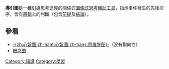 {{Otheruses|subject=[[圖像式思考輔助工具|圖像式思考輔助工具]]|導引圖 (消歧義)}}
{{Unreferenced|time=2021-05-03T07:38:17+00:00}}
'''導引圖'''是一種[[引導|引導]]思考途徑的關係式[[圖像式思考輔助工具|圖像式思考輔助工具]]，指示事件發生的先後次序，含有[[邏輯|邏輯]]上的判斷（包含[[前提|前提]]及[[結論|結論]]）。

== 參看 ==
* [[心智圖|-{zh:心智圖;zh-hant:心智圖;zh-hans:思维导图}-]]（沒有指向性）
* [[概念图|概念图]]
[[Category:知識|Category:知識]]
[[Category:學習|Category:學習]]

{{Education-stub}}